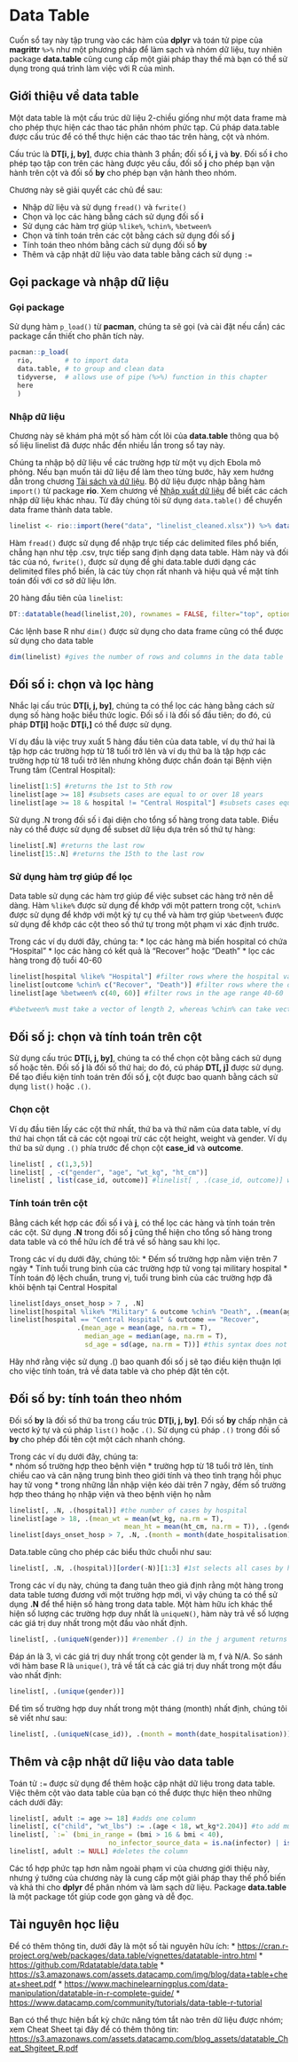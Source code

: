 # Data Table {#data-table}

Cuốn sổ tay này tập trung vào các hàm của **dplyr** và toán tử pipe của **magrittr** `%>%` như một phương pháp để làm sạch và nhóm dữ liệu, tuy nhiên package **data.table** cũng cung cấp một giải pháp thay thế mà bạn có thể sử dụng trong quá trình làm việc với R của mình.

<!-- ======================================================= -->

## Giới thiệu về data table

Một data table là một cấu trúc dữ liệu 2-chiều giống như một data frame mà cho phép thực hiện các thao tác phân nhóm phức tạp. Cú pháp data.table được cấu trúc để có thể thực hiện các thao tác trên hàng, cột và nhóm.

Cấu trúc là **DT[i, j, by]**, được chia thành 3 phần; đối số **i, j** và **by**. Đối số **i** cho phép tạo tập con trên các hàng được yêu cầu, đối số **j** cho phép bạn vận hành trên cột và đối số **by** cho phép bạn vận hành theo nhóm.

Chương này sẽ giải quyết các chủ đề sau:

-   Nhập dữ liệu và sử dụng `fread()` và `fwrite()`
-   Chọn và lọc các hàng bằng cách sử dụng đối số **i**
-   Sử dụng các hàm trợ giúp `%like%`, `%chin%`, `%between%`
-   Chọn và tính toán trên các cột bằng cách sử dụng đối số **j**
-   Tính toán theo nhóm bằng cách sử dụng đối số **by**
-   Thêm và cập nhật dữ liệu vào data table bằng cách sử dụng `:=`

<!-- ======================================================= -->

## Gọi package và nhập dữ liệu

### Gọi package {.unnumbered}

Sử dụng hàm `p_load()` từ **pacman**, chúng ta sẽ gọi (và cài đặt nếu cần) các package cần thiết cho phân tích này.

```r
pacman::p_load(
  rio,        # to import data
  data.table, # to group and clean data
  tidyverse,  # allows use of pipe (%>%) function in this chapter
  here 
  ) 
```

### Nhập dữ liệu {.unnumbered}

Chương này sẽ khám phá một số hàm cốt lõi của **data.table** thông qua bộ số liệu linelist đã được nhắc đền nhiều lần trong sổ tay này.

Chúng ta nhập bộ dữ liệu về các trường hợp từ một vụ dịch Ebola mô phỏng. Nếu bạn muốn tải dữ liệu để làm theo từng bước, hãy xem hướng dẫn trong chương [Tải sách và dữ liệu](data_used.vn.qmd). Bộ dữ liệu được nhập bằng hàm `import()` từ package **rio**. Xem chương về [Nhập xuất dữ liệu](importing.vn.qmd) để biết các cách nhập dữ liệu khác nhau. Từ đây chúng tôi sử dụng `data.table()` để chuyển data frame thành data table.

```r
linelist <- rio::import(here("data", "linelist_cleaned.xlsx")) %>% data.table()
```

Hàm `fread()` được sử dụng để nhập trực tiếp các delimited files phổ biến, chẳng hạn như tệp .csv, trực tiếp sang định dạng data table. Hàm này và đối tác của nó, `fwrite()`, được sử dụng để ghi data.table dưới dạng các delimited files phổ biến, là các tùy chọn rất nhanh và hiệu quả về mặt tính toán đối với cơ sở dữ liệu lớn.

20 hàng đầu tiên của `linelist`:

```r
DT::datatable(head(linelist,20), rownames = FALSE, filter="top", options = list(pageLength = 5, scrollX=T), class = 'white-space: nowrap' )
```

Các lệnh base R như `dim()` được sử dụng cho data frame cũng có thể được sử dụng cho data table

```r
dim(linelist) #gives the number of rows and columns in the data table
```

<!-- ======================================================= -->

## Đối số i: chọn và lọc hàng

Nhắc lại cấu trúc **DT[i, j, by]**, chúng ta có thể lọc các hàng bằng cách sử dụng số hàng hoặc biểu thức logic. Đối số i là đối số đầu tiên; do đó, cú pháp **DT[i]** hoặc **DT[i,]** có thể được sử dụng.

Ví dụ đầu là việc truy xuất 5 hàng đầu tiên của data table, ví dụ thứ hai là tập hợp các trường hợp từ 18 tuổi trở lên và ví dụ thứ ba là tập hợp các trường hợp từ 18 tuổi trở lên nhưng không được chẩn đoán tại Bệnh viện Trung tâm (Central Hospital):

```r
linelist[1:5] #returns the 1st to 5th row
linelist[age >= 18] #subsets cases are equal to or over 18 years
linelist[age >= 18 & hospital != "Central Hospital"] #subsets cases equal to or over 18 years old but not diagnosed at the Central Hospital

```

Sử dụng .N trong đối số i đại diện cho tổng số hàng trong data table. Điều này có thể được sử dụng để subset dữ liệu dựa trên số thứ tự hàng:

```r
linelist[.N] #returns the last row
linelist[15:.N] #returns the 15th to the last row
```

### Sử dụng hàm trợ giúp để lọc {.unnumbered}

Data table sử dụng các hàm trợ giúp để việc subset các hàng trở nên dễ dàng. Hàm `%like%` được sử dụng để khớp với một pattern trong cột, `%chin%` được sử dụng để khớp với một ký tự cụ thể và hàm trợ giúp `%between%` được sử dụng để khớp các cột theo số thứ tự trong một phạm vi xác định trước.

Trong các ví dụ dưới đây, chúng ta: \* lọc các hàng mà biến hospital có chứa "Hospital" \* lọc các hàng có kết quả là "Recover" hoặc "Death" \* lọc các hàng trong độ tuổi 40-60

```r
linelist[hospital %like% "Hospital"] #filter rows where the hospital variable contains “Hospital”
linelist[outcome %chin% c("Recover", "Death")] #filter rows where the outcome is “Recover” or “Death”
linelist[age %between% c(40, 60)] #filter rows in the age range 40-60

#%between% must take a vector of length 2, whereas %chin% can take vectors of length >= 1

```

## Đối số j: chọn và tính toán trên cột

Sử dụng cấu trúc **DT[i, j, by]**, chúng ta có thể chọn cột bằng cách sử dụng số hoặc tên. Đối số **j** là đối số thứ hai; do đó, cú pháp **DT[, j]** được sử dụng. Để tạo điều kiện tính toán trên đối số **j**, cột được bao quanh bằng cách sử dụng `list()` hoặc `.()`.

### Chọn cột {.unnumbered}

Ví dụ đầu tiên lấy các cột thứ nhất, thứ ba và thứ năm của data table, ví dụ thứ hai chọn tất cả các cột ngoại trừ các cột height, weight và gender. Ví dụ thứ ba sử dụng `.()` phía trước để chọn cột **case_id** và **outcome**.

```r
linelist[ , c(1,3,5)]
linelist[ , -c("gender", "age", "wt_kg", "ht_cm")]
linelist[ , list(case_id, outcome)] #linelist[ , .(case_id, outcome)] works just as well

```

### Tính toán trên cột {.unnumbered}

Bằng cách kết hợp các đối số **i** và **j**, có thể lọc các hàng và tính toán trên các cột. Sử dụng **.N** trong đối số **j** cũng thể hiện cho tổng số hàng trong data table và có thể hữu ích để trả về số hàng sau khi lọc.

Trong các ví dụ dưới đây, chúng tôi: \* Đếm số trường hợp nằm viện trên 7 ngày \* Tính tuổi trung bình của các trường hợp tử vong tại military hospital  \* Tính toán độ lệch chuẩn, trung vị, tuổi trung bình của các trường hợp đã khỏi bệnh tại Central Hospital

```r
linelist[days_onset_hosp > 7 , .N]
linelist[hospital %like% "Military" & outcome %chin% "Death", .(mean(age, na.rm = T))] #na.rm = T removes N/A values
linelist[hospital == "Central Hospital" & outcome == "Recover", 
                 .(mean_age = mean(age, na.rm = T),
                   median_age = median(age, na.rm = T),
                   sd_age = sd(age, na.rm = T))] #this syntax does not use the helper functions but works just as well

```

Hãy nhớ rằng việc sử dụng .() bao quanh đối số j sẽ tạo điều kiện thuận lợi cho việc tính toán, trả về data table và cho phép đặt tên cột.

## Đối số by: tính toán theo nhóm

Đối số **by** là đối số thứ ba trong cấu trúc **DT[i, j, by]**. Đối số **by** chấp nhận cả vectơ ký tự và cú pháp `list()` hoặc `.()`. Sử dụng cú pháp `.()` trong đối số **by** cho phép đổi tên cột một cách nhanh chóng.

Trong các ví dụ dưới đây, chúng ta:\
\* nhóm số trường hợp theo bệnh viện \* trường hợp từ 18 tuổi trở lên, tính chiều cao và cân nặng trung bình theo giới tính và theo tình trạng hồi phục hay tử vong \* trong những lần nhập viện kéo dài trên 7 ngày, đếm số trường hợp theo tháng họ nhập viện và theo bệnh viện họ nằm

```r
linelist[, .N, .(hospital)] #the number of cases by hospital
linelist[age > 18, .(mean_wt = mean(wt_kg, na.rm = T),
                             mean_ht = mean(ht_cm, na.rm = T)), .(gender, outcome)] #NAs represent the categories where the data is missing
linelist[days_onset_hosp > 7, .N, .(month = month(date_hospitalisation), hospital)]

```

Data.table cũng cho phép các biểu thức chuỗi như sau:

```r

linelist[, .N, .(hospital)][order(-N)][1:3] #1st selects all cases by hospital, 2nd orders the cases in descending order, 3rd subsets the 3 hospitals with the largest caseload


```

Trong các ví dụ này, chúng ta đang tuân theo giả định rằng một hàng trong data table tương đương với một trường hợp mới, vì vậy chúng ta có thể sử dụng **.N** để thể hiện số hàng trong data table. Một hàm hữu ích khác thể hiện số lượng các trường hợp duy nhất là `uniqueN()`, hàm này trả về số lượng các giá trị duy nhất trong một đầu vào nhất định.

```r

linelist[, .(uniqueN(gender))] #remember .() in the j argument returns a data table

```

Đáp án là 3, vì các giá trị duy nhất trong cột gender là m, f và N/A. So sánh với hàm base R là `unique()`, trả về tất cả các giá trị duy nhất trong một đầu vào nhất định:

```r

linelist[, .(unique(gender))]
```

Để tìm số trường hợp duy nhất trong một tháng (month) nhất định, chúng tôi sẽ viết như sau:

```r

linelist[, .(uniqueN(case_id)), .(month = month(date_hospitalisation))]

```

## Thêm và cập nhật dữ liệu vào data table

Toán tử `:=` được sử dụng để thêm hoặc cập nhật dữ liệu trong data table. Việc thêm cột vào data table của bạn có thể được thực hiện theo những cách dưới đây:

```r

linelist[, adult := age >= 18] #adds one column
linelist[, c("child", "wt_lbs") := .(age < 18, wt_kg*2.204)] #to add multiple columns requires c("") and list() or .() syntax
linelist[, `:=` (bmi_in_range = (bmi > 16 & bmi < 40),
                         no_infector_source_data = is.na(infector) | is.na(source))] #this method uses := as a functional operator `:=`
linelist[, adult := NULL] #deletes the column

```

Các tổ hợp phức tạp hơn nằm ngoài phạm vi của chương giới thiệu này, nhưng ý tưởng của chương này là cung cấp một giải pháp thay thế phổ biến và khả thi cho **dplyr** để phân nhóm và làm sạch dữ liệu. Package **data.table** là một package tốt giúp code gọn gàng và dễ đọc.

## Tài nguyên học liệu

Để có thêm thông tin, dưới đây là một số tài nguyên hữu ích: \* <https://cran.r-project.org/web/packages/data.table/vignettes/datatable-intro.html> \* <https://github.com/Rdatatable/data.table> \* <https://s3.amazonaws.com/assets.datacamp.com/img/blog/data+table+cheat+sheet.pdf> \* <https://www.machinelearningplus.com/data-manipulation/datatable-in-r-complete-guide/> \* <https://www.datacamp.com/community/tutorials/data-table-r-tutorial>

Bạn có thể thực hiện bất kỳ chức năng tóm tắt nào trên dữ liệu được nhóm; xem Cheat Sheet tại đây để có thêm thông tin: [https://s3.amazonaws.com/assets.datacamp.com/blog_assets/datatable_Cheat_Shgiteet_R.pdf](https://s3.amazonaws.com/assets.datacamp.com/blog_assets/datatable_Cheat_Sheet_R.pdf){.uri}
